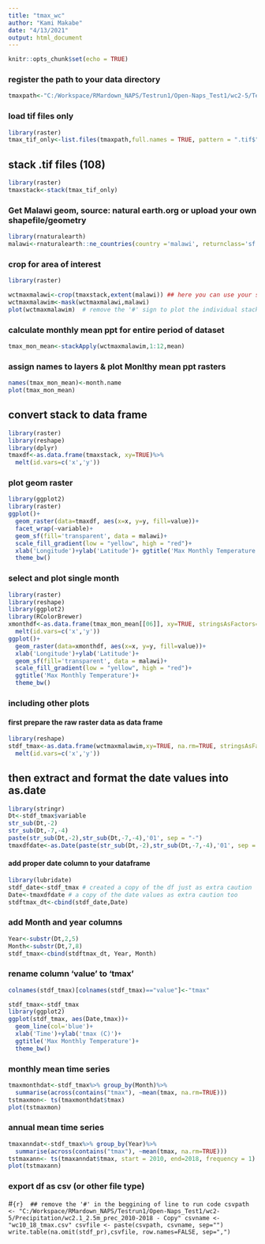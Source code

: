 ```yaml
---
title: "tmax_wc"
author: "Kami Makabe"
date: "4/13/2021"
output: html_document
---
```


```r
knitr::opts_chunk$set(echo = TRUE)
```

### register the path to your data directory
```r
tmaxpath<-"C:/Workspace/RMardown_NAPS/Testrun1/Open-Naps_Test1/wc2-5/Temperature/wc2.1_2.5m_tmax_2010-2018"
```


### load tif files only

```r
library(raster)
tmax_tif_only<-list.files(tmaxpath,full.names = TRUE, pattern = ".tif$")
```


## stack .tif files (108)

```r
library(raster)
tmaxstack<-stack(tmax_tif_only)
```

### Get Malawi geom, source: natural earth.org or upload your own shapefile/geometry

```r
library(rnaturalearth)
malawi<-rnaturalearth::ne_countries(country ='malawi', returnclass='sf')
```


### crop for area of interest

```r
library(raster)

wctmaxmalawi<-crop(tmaxstack,extent(malawi)) ## here you can use your shapefile from previous step or get the bounding coordinates from any map service and enter them in the order (west, east, south, north)
wctmaxmalawim<-mask(wctmaxmalawi,malawi)
plot(wctmaxmalawim)  # remove the '#' sign to plot the individual stacked .tifs
```


### calculate monthly mean ppt for entire period of dataset

```r
tmax_mon_mean<-stackApply(wctmaxmalawim,1:12,mean)
```


### assign names to layers & plot Monlthy mean ppt rasters

```r
names(tmax_mon_mean)<-month.name
plot(tmax_mon_mean)
```


## convert stack to data frame

```r
library(raster)
library(reshape)
library(dplyr)
tmaxdf<-as.data.frame(tmaxstack, xy=TRUE)%>%
  melt(id.vars=c('x','y'))
```


### plot geom raster

```r
library(ggplot2)
library(raster)
ggplot()+
  geom_raster(data=tmaxdf, aes(x=x, y=y, fill=value))+
  facet_wrap(~variable)+
  geom_sf(fill='transparent', data = malawi)+
  scale_fill_gradient(low = "yellow", high = "red")+
  xlab('Longitude')+ylab('Latitude')+ ggtitle('Max Monthly Temperature')+
  theme_bw()
```


### select and plot single month

```r
library(raster)
library(reshape)
library(ggplot2)
library(RColorBrewer)
xmonthdf<-as.data.frame(tmax_mon_mean[[06]], xy=TRUE, stringsAsFactors=FALSE)%>%
  melt(id.vars=c('x','y'))
ggplot()+
  geom_raster(data=xmonthdf, aes(x=x, y=y, fill=value))+
  xlab('Longitude')+ylab('Latitude')+
  geom_sf(fill='transparent', data = malawi)+
  scale_fill_gradient(low = "yellow", high = "red")+
  ggtitle('Max Monthly Temperature')+
  theme_bw()
 ```

### including other plots

#### first prepare the raw raster data as data frame

```r
library(reshape)
stdf_tmax<-as.data.frame(wctmaxmalawim,xy=TRUE, na.rm=TRUE, stringsAsFactors=FALSE)%>%
  melt(id.vars=c('x','y'))
```
## then extract and format the date values into as.date

```r
library(stringr)
Dt<-stdf_tmax$variable
str_sub(Dt,-2)
str_sub(Dt,-7,-4)
paste(str_sub(Dt,-2),str_sub(Dt,-7,-4),'01', sep = "-")
tmaxdfdate<-as.Date(paste(str_sub(Dt,-2),str_sub(Dt,-7,-4),'01', sep = "-"))
```

#### add proper date column to your dataframe

```r
library(lubridate)
stdf_date<-stdf_tmax # created a copy of the df just as extra caution
Date<-tmaxdfdate # a copy of the date values as extra caution too
stdftmax_dt<-cbind(stdf_date,Date)
```
### add Month and year columns

```r
Year<-substr(Dt,2,5)
Month<-substr(Dt,7,8)
stdf_tmax<-cbind(stdftmax_dt, Year, Month)
```

### rename column 'value' to 'tmax'

```r
colnames(stdf_tmax)[colnames(stdf_tmax)=="value"]<-"tmax"
```
```r
stdf_tmax<-stdf_tmax
library(ggplot2)
ggplot(stdf_tmax, aes(Date,tmax))+
  geom_line(col='blue')+
  xlab('Time')+ylab('tmax (C)')+
  ggtitle('Max Monthly Temperature')+
  theme_bw()
```

### monthly mean time series
 
```r
tmaxmonthdat<-stdf_tmax%>% group_by(Month)%>% 
  summarise(across(contains("tmax"), ~mean(tmax, na.rm=TRUE)))
tstmaxmon<- ts(tmaxmonthdat$tmax)
plot(tstmaxmon)
```

### annual mean time series

```r

tmaxanndat<-stdf_tmax%>% group_by(Year)%>% 
  summarise(across(contains("tmax"), ~mean(tmax, na.rm=TRUE)))
tstmaxann<- ts(tmaxanndat$tmax, start = 2010, end=2018, frequency = 1)
plot(tstmaxann)
```

### export df as csv (or other file type)
#```{r}  ## remove the '#' in the beggining of line to run code
csvpath <- "C:/Workspace/RMardown_NAPS/Testrun1/Open-Naps_Test1/wc2-5/Precipitation/wc2.1_2.5m_prec_2010-2018 - Copy"
csvname <- "wc10_18_tmax.csv"
csvfile <- paste(csvpath, csvname, sep="")
write.table(na.omit(stdf_pr),csvfile, row.names=FALSE, sep=",")
```


